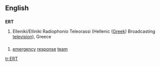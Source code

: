 {{also|ert|ért}}
{{wikipedia}}
==English==

==={{abbreviation}}===
'''ERT'''

# Elleniki/Elliniki Radiophonio Teleorassi (Hellenic ([[Greek]]) Broadcasting [[television]]), Greece

==={{initialism}}===
{{en-noun}}

# [[emergency]] [[response]] [[team]]

[[tr:ERT]]